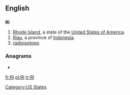 {{also|ri|R.I.|ri-|rí|rì|rî}}
==English==

==={{abbreviation}}===
'''RI'''

# [[Rhode Island]], a state of the [[United States of America]].
#[[Riau]], a province of [[Indonesia]].
#[[radioisotope]].

===Anagrams===
* {{alphagram|[[IR#English|IR]]}} 


[[Category:US States]]

[[fr:RI]]
[[pl:RI]]
[[tr:RI]]